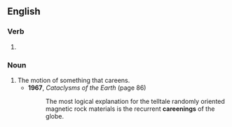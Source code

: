 ==English==

===Verb===
{{head|en|verb form}}

# {{present participle of|careen|lang=en|nocat=1}}

===Noun===
{{en-noun}}

# The motion of something that careens.
#* '''1967''', ''Cataclysms of the Earth'' (page 86)
#*: The most logical explanation for the telltale randomly oriented magnetic rock materials is the recurrent '''careenings''' of the globe.